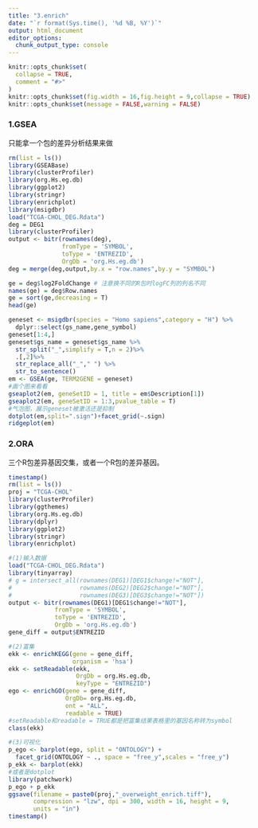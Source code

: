 ```yaml
---
title: "3.enrich"
date: "`r format(Sys.time(), '%d %B, %Y')`"
output: html_document
editor_options: 
  chunk_output_type: console
---
```


```r
knitr::opts_chunk$set(
  collapse = TRUE,
  comment = "#>"
)
knitr::opts_chunk$set(fig.width = 16,fig.height = 9,collapse = TRUE)
knitr::opts_chunk$set(message = FALSE,warning = FALSE)
```

### 1.GSEA

只能拿一个包的差异分析结果来做

```r
rm(list = ls())
library(GSEABase) 
library(clusterProfiler)
library(org.Hs.eg.db)
library(ggplot2)
library(stringr)
library(enrichplot)
library(msigdbr)
load("TCGA-CHOL_DEG.Rdata")
deg = DEG1
library(clusterProfiler)
output <- bitr(rownames(deg),
               fromType = 'SYMBOL',
               toType = 'ENTREZID',
               OrgDb = 'org.Hs.eg.db')
deg = merge(deg,output,by.x = "row.names",by.y = "SYMBOL")

ge = deg$log2FoldChange # 注意换不同的R包时logFC列的列名不同
names(ge) = deg$Row.names
ge = sort(ge,decreasing = T)
head(ge)

geneset <- msigdbr(species = "Homo sapiens",category = "H") %>%
  dplyr::select(gs_name,gene_symbol)
geneset[1:4,]
geneset$gs_name = geneset$gs_name %>%
  str_split("_",simplify = T,n = 2)%>%
  .[,2]%>%
  str_replace_all("_"," ") %>% 
  str_to_sentence()
em <- GSEA(ge, TERM2GENE = geneset)
#画个图来看看
gseaplot2(em, geneSetID = 1, title = em$Description[1])
gseaplot2(em, geneSetID = 1:3,pvalue_table = T)
#气泡图，展示geneset被激活还是抑制
dotplot(em,split=".sign")+facet_grid(~.sign)
ridgeplot(em)
```

### 2.ORA

三个R包差异基因交集，或者一个R包的差异基因。

```r
timestamp()
rm(list = ls())  
proj = "TCGA-CHOL"
library(clusterProfiler)
library(ggthemes)
library(org.Hs.eg.db)
library(dplyr)
library(ggplot2)
library(stringr)
library(enrichplot)

#(1)输入数据
load("TCGA-CHOL_DEG.Rdata")
library(tinyarray)
# g = intersect_all(rownames(DEG1)[DEG1$change!="NOT"],
#                   rownames(DEG2)[DEG2$change!="NOT"],
#                   rownames(DEG3)[DEG3$change!="NOT"])
output <- bitr(rownames(DEG1)[DEG1$change!="NOT"],
             fromType = 'SYMBOL',
             toType = 'ENTREZID',
             OrgDb = 'org.Hs.eg.db')
gene_diff = output$ENTREZID

#(2)富集
ekk <- enrichKEGG(gene = gene_diff,
                  organism = 'hsa')
ekk <- setReadable(ekk,
                   OrgDb = org.Hs.eg.db,
                   keyType = "ENTREZID")
ego <- enrichGO(gene = gene_diff,
                OrgDb= org.Hs.eg.db,
                ont = "ALL",
                readable = TRUE)
#setReadable和readable = TRUE都是把富集结果表格里的基因名称转为symbol
class(ekk)

#(3)可视化
p_ego <- barplot(ego, split = "ONTOLOGY") + 
  facet_grid(ONTOLOGY ~ ., space = "free_y",scales = "free_y") 
p_ekk <- barplot(ekk)
#或者是dotplot
library(patchwork)
p_ego + p_ekk 
ggsave(filename = paste0(proj,"_overweight_enrich.tiff"),
       compression = "lzw", dpi = 300, width = 16, height = 9,
       units = "in")
timestamp()
```

